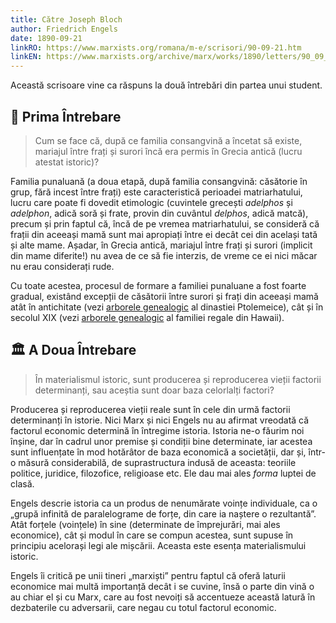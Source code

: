 ```yaml
---
title: Către Joseph Bloch
author: Friedrich Engels
date: 1890-09-21
linkRO: https://www.marxists.org/romana/m-e/scrisori/90-09-21.htm
linkEN: https://www.marxists.org/archive/marx/works/1890/letters/90_09_21b.htm
---
```


Această scrisoare vine ca răspuns la două întrebări din partea unui student.

## 👥 Prima Întrebare

> Cum se face că, după ce familia consangvină a încetat să existe, mariajul între frați și surori încă era permis în Grecia antică (lucru atestat istoric)?

Familia punaluană (a doua etapă, după familia consangvină: căsătorie în grup, fără incest între frați) este caracteristică perioadei matriarhatului, lucru care poate fi dovedit etimologic (cuvintele grecești _adelphos_ și _adelphon_, adică soră și frate, provin din cuvântul _delphos_, adică matcă), precum și prin faptul că, încă de pe vremea matriarhatului, se consideră că frații din aceeași mamă sunt mai apropiați între ei decât cei din același tată și alte mame. Așadar, în Grecia antică, mariajul între frați și surori (implicit din mame diferite!) nu avea de ce să fie interzis, de vreme ce ei nici măcar nu erau considerați rude.

Cu toate acestea, procesul de formare a familiei punaluane a fost foarte gradual, existând excepții de căsătorii între surori și frați din aceeași mamă atât în antichitate (vezi [arborele genealogic](https://en.wikipedia.org/wiki/Ptolemaic_dynasty#Family_tree) al dinastiei Ptolemeice), cât și în secolul XIX (vezi [arborele genealogic](https://commons.wikimedia.org/wiki/File:The_Royal_Lineages_of_Hawaii,_Bishop_Museum,_2014_%2814003047648%29_restored.jpg) al familiei regale din Hawaii).

## 🏛️ A Doua Întrebare

> În materialismul istoric, sunt producerea și reproducerea vieții factorii determinanți, sau aceștia sunt doar baza celorlalți factori?

Producerea și reproducerea vieții reale sunt în cele din urmă factorii determinanți în istorie. Nici Marx și nici Engels nu au afirmat vreodată că factorul economic determină în întregime istoria. Istoria ne-o făurim noi înșine, dar în cadrul unor premise și condiții bine determinate, iar acestea sunt influențate în mod hotărâtor de baza economică a societății, dar și, într-o măsură considerabilă, de suprastructura indusă de aceasta: teoriile politice, juridice, filozofice, religioase etc. Ele dau mai ales _forma_ luptei de clasă.

Engels descrie istoria ca un produs de nenumărate voințe individuale, ca o „grupă infinită de paralelograme de forțe, din care ia naștere o rezultantă”. Atât forțele (voințele) în sine (determinate de împrejurări, mai ales economice), cât și modul în care se compun acestea, sunt supuse în principiu acelorași legi ale mișcării. Aceasta este esența materialismului istoric.

Engels îi critică pe unii tineri „marxiști” pentru faptul că oferă laturii economice mai multă importanță decât i se cuvine, însă o parte din vină o au chiar el și cu Marx, care au fost nevoiți să accentueze această latură în dezbaterile cu adversarii, care negau cu totul factorul economic.
